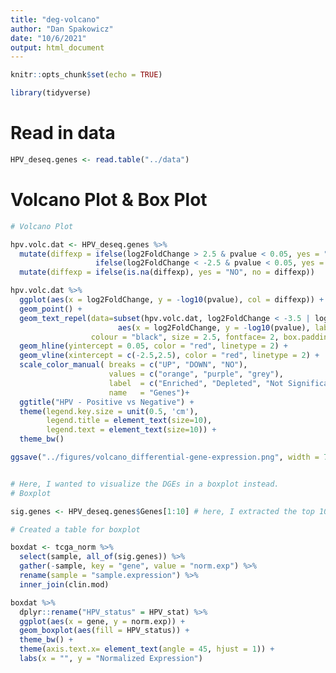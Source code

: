 ```yaml
---
title: "deg-volcano"
author: "Dan Spakowicz"
date: "10/6/2021"
output: html_document
---
```


```r
knitr::opts_chunk$set(echo = TRUE)

library(tidyverse)
```

# Read in data
```r
HPV_deseq.genes <- read.table("../data")

```


# Volcano Plot & Box Plot
```r
# Volcano Plot

hpv.volc.dat <- HPV_deseq.genes %>%
  mutate(diffexp = ifelse(log2FoldChange > 2.5 & pvalue < 0.05, yes = "UP",
                   ifelse(log2FoldChange < -2.5 & pvalue < 0.05, yes = "DOWN", no = NA))) %>%
  mutate(diffexp = ifelse(is.na(diffexp), yes = "NO", no = diffexp))

hpv.volc.dat %>%
  ggplot(aes(x = log2FoldChange, y = -log10(pvalue), col = diffexp)) +
  geom_point() +
  geom_text_repel(data=subset(hpv.volc.dat, log2FoldChange < -3.5 | log2FoldChange > 3.5),
                        aes(x = log2FoldChange, y = -log10(pvalue), label = Genes),
                  colour = "black", size = 2.5, fontface= 2, box.padding = 1.0, max.overlaps = Inf) +
  geom_hline(yintercept = 0.05, color = "red", linetype = 2) +
  geom_vline(xintercept = c(-2.5,2.5), color = "red", linetype = 2) +
  scale_color_manual( breaks = c("UP", "DOWN", "NO"),
                      values = c("orange", "purple", "grey"),
                      label  = c("Enriched", "Depleted", "Not Significant"),
                      name   = "Genes")+
  ggtitle("HPV - Positive vs Negative") +
  theme(legend.key.size = unit(0.5, 'cm'),
        legend.title = element_text(size=10),
        legend.text = element_text(size=10)) +
  theme_bw()

ggsave("../figures/volcano_differential-gene-expression.png", width = 7, height = 6, device = "png")


# Here, I wanted to visualize the DGEs in a boxplot instead.
# Boxplot

sig.genes <- HPV_deseq.genes$Genes[1:10] # here, I extracted the top 10 significant genes

# Created a table for boxplot

boxdat <- tcga_norm %>%
  select(sample, all_of(sig.genes)) %>%
  gather(-sample, key = "gene", value = "norm.exp") %>%
  rename(sample = "sample.expression") %>%
  inner_join(clin.mod)

boxdat %>%
  dplyr::rename("HPV_status" = HPV_stat) %>%
  ggplot(aes(x = gene, y = norm.exp)) + 
  geom_boxplot(aes(fill = HPV_status)) +
  theme_bw() +
  theme(axis.text.x= element_text(angle = 45, hjust = 1)) +
  labs(x = "", y = "Normalized Expression")

```
